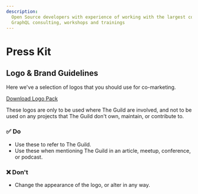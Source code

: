 ```yaml
---
description:
  Open Source developers with experience of working with the largest companies and applications.
  GraphQL consulting, workshops and trainings
---
```



# Press Kit

## Logo & Brand Guidelines

Here we've a selection of logos that you should use for co-marketing.

[Download Logo Pack](/static/logos.zip)

These logos are only to be used where The Guild are involved, and not to be used on any projects
that The Guild don't own, maintain, or contribute to.

### ✅ Do

- Use these to refer to The Guild.
- Use these when mentioning The Guild in an article, meetup, conference, or podcast.

### ❌ Don't

- Change the appearance of the logo, or alter in any way.

<GetInTouchSection hideCover />
